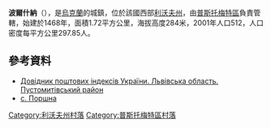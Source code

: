 {{coord|49|43|7|N|23|57|0|E|scale:100000|display=title}}

'''波爾什納'''（{{lang-uk|Поршна}}），是[[烏克蘭|烏克蘭]]的城鎮，位於該國西部[[利沃夫州|利沃夫州]]，由[[普斯托梅特區|普斯托梅特區]]負責管轄，始建於1468年，面積1.72平方公里，海拔高度284米，2001年人口512，人口密度每平方公里297.85人。

==參考資料==
*[http://www.uaidx.com/13/298/index Довідник поштових індексів України. Львівська область. Пустомитівський район] {{Wayback|url=http://www.uaidx.com/13/298/index |date=20161011013019 }}
* [http://w1.c1.rada.gov.ua/pls/z7503/A005?rf7571=20584 с. Поршна] {{Wayback|url=http://w1.c1.rada.gov.ua/pls/z7503/A005?rf7571=20584 |date=20201001160327 }}

[[Category:利沃夫州村落|Category:利沃夫州村落]]
[[Category:普斯托梅特區村落|Category:普斯托梅特區村落]]


{{Lviv-geo-stub}}